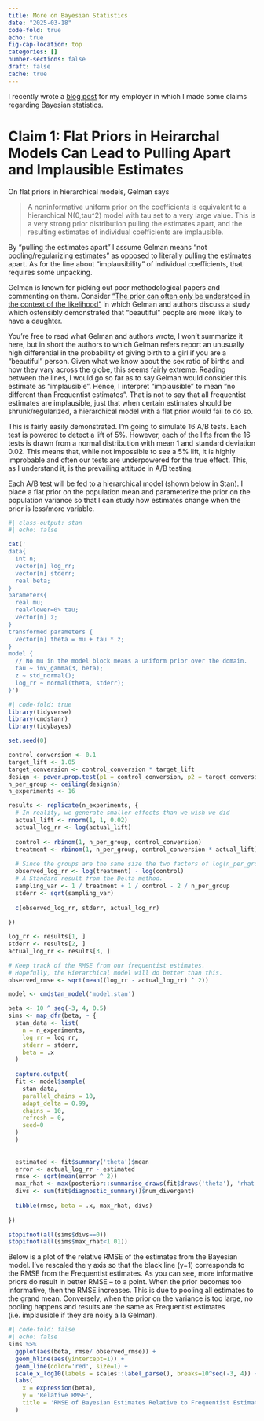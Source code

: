 ```yaml
---
title: More on Bayesian Statistics
date: "2025-03-18"
code-fold: true
echo: true
fig-cap-location: top
categories: []
number-sections: false
draft: false
cache: true
---
```


I recently wrote a [blog post](https://www.geteppo.com/blog/bayes-vs-frequentism-can-be-a-big-deal) for my employer in which I made some claims regarding Bayesian statistics.


# Claim 1: Flat Priors in Heirarchal Models Can Lead to Pulling Apart and Implausible Estimates

On flat priors in hierarchical models, Gelman says 

> A noninformative uniform prior on the coefficients is equivalent to a hierarchical N(0,tau^2) model with tau set to a very large value. This is a very strong prior distribution pulling the estimates apart, and the resulting estimates of individual coefficients are implausible.


By "pulling the estimates apart" I assume Gelman means "not pooling/regularizing estimates" as opposed to literally pulling the estimates apart.  As for the line about "implausibility" of individual coefficients, that requires some unpacking.

Gelman is known for picking out poor methodological papers and commenting on them.  Consider ["The prior can often only be understood in the context of the likelihood"](https://sites.stat.columbia.edu/gelman/research/unpublished/prior_context_2.pdf) in which Gelman and authors discuss a study which ostensibly demonstrated that "beautiful" people are more likely to have a daughter.

You're free to read what Gelman and authors wrote, I won't summarize it here, but in short the authors to which Gelman refers report an unusually high differential in the probability of giving birth to a girl if you are a "beautiful" person.  Given what we know about the sex ratio of births and how they vary across the globe, this seems fairly extreme.  Reading between the lines, I would go so far as to say Gelman would consider this estimate as "implausible". Hence, I interpret "implausible" to mean "no different than Frequentist estimates".  That is not to say that all frequentist estimates are implausible, just that when certain estimates should be shrunk/regularized, a hierarchical model with a flat prior would fail to do so.

This is fairly easily demonstrated.  I'm going to simulate 16 A/B tests.  Each test is powered to detect a lift of 5%.  However, each of the lifts from the 16 tests is drawn from a normal distribution with mean 1 and standard deviation 0.02.  This means that, while not impossible to see a 5% lift, it is highly improbable and often our tests are underpowered for the true effect.  This, as I understand it, is the prevailing attitude in A/B testing.

Each A/B test will be fed to a hierarchical model (shown below in Stan).  I place a flat prior on the population mean and parameterize the prior on the population variance so that I can study how estimates change when the prior is less/more variable.



```r
#| class-output: stan
#| echo: false

cat('
data{
  int n;
  vector[n] log_rr;
  vector[n] stderr;
  real beta;
}
parameters{
  real mu;
  real<lower=0> tau;
  vector[n] z;
}
transformed parameters {
  vector[n] theta = mu + tau * z;
}
model {
  // No mu in the model block means a uniform prior over the domain.
  tau ~ inv_gamma(3, beta);
  z ~ std_normal();
  log_rr ~ normal(theta, stderr);
}')

```


```r
#| code-fold: true
library(tidyverse)
library(cmdstanr)
library(tidybayes)

set.seed(0)

control_conversion <- 0.1
target_lift <- 1.05
target_conversion <- control_conversion * target_lift
design <- power.prop.test(p1 = control_conversion, p2 = target_conversion, power = 0.8)
n_per_group <- ceiling(design$n)
n_experiments <- 16

results <- replicate(n_experiments, {
  # In reality, we generate smaller effects than we wish we did
  actual_lift <- rnorm(1, 1, 0.02)
  actual_log_rr <- log(actual_lift)
  
  control <- rbinom(1, n_per_group, control_conversion)
  treatment <- rbinom(1, n_per_group, control_conversion * actual_lift)
  
  # Since the groups are the same size the two factors of log(n_per_group) cancel
  observed_log_rr <- log(treatment) - log(control)
  # A Standard result from the Delta method.
  sampling_var <- 1 / treatment + 1 / control - 2 / n_per_group
  stderr <- sqrt(sampling_var)
  
  c(observed_log_rr, stderr, actual_log_rr)
  
})

log_rr <- results[1, ]
stderr <- results[2, ]
actual_log_rr <- results[3, ]

# Keep track of the RMSE from our frequentist estimates.
# Hopefully, the Hierarchical model will do better than this.
observed_rmse <- sqrt(mean((log_rr - actual_log_rr) ^ 2))

model <- cmdstan_model('model.stan')

beta <- 10 ^ seq(-3, 4, 0.5)
sims <- map_dfr(beta, ~ {
  stan_data <- list(
    n = n_experiments,
    log_rr = log_rr,
    stderr = stderr,
    beta = .x
  )
  
  capture.output(
  fit <- model$sample(
    stan_data,
    parallel_chains = 10,
    adapt_delta = 0.99,
    chains = 10,
    refresh = 0, 
    seed=0
  )
  )
  
  
  estimated <- fit$summary('theta')$mean
  error <- actual_log_rr - estimated
  rmse <- sqrt(mean(error ^ 2))
  max_rhat <- max(posterior::summarise_draws(fit$draws('theta'), 'rhat')$rhat)
  divs <- sum(fit$diagnostic_summary()$num_divergent)
  
  tibble(rmse, beta = .x, max_rhat, divs)
  
})

stopifnot(all(sims$divs==0))
stopifnot(all(sims$max_rhat<1.01))
```

Below is a plot of the relative RMSE of the estimates from the Bayesian model.  I've rescaled the y axis so that the black line (y=1) corresponds to the RMSE from the Frequentist estimates.  As you can see, more informative priors do result in better RMSE -- to a point.  When the prior becomes too informative, then the RMSE increases.  This is due to pooling all estimates to the grand mean.  Conversely, when the prior on the variance is too large, no pooling happens and results are the same as Frequentist estimates (i.e. implausible if they are noisy a la Gelman).

```r
#| code-fold: false
#| echo: false
sims %>% 
  ggplot(aes(beta, rmse/ observed_rmse)) + 
  geom_hline(aes(yintercept=1)) + 
  geom_line(color='red', size=1) + 
  scale_x_log10(labels = scales::label_parse(), breaks=10^seq(-3, 4)) + 
  labs(
    x = expression(beta),
    y = 'Relative RMSE',
    title = 'RMSE of Bayesian Estimates Relative to Frequentist Estimates'
  )

```

